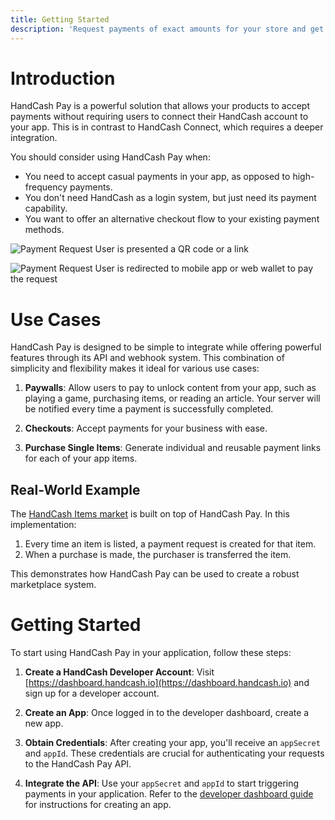 ```yaml
---
title: Getting Started
description: 'Request payments of exact amounts for your store and get notified on payment'
---
```


# Introduction

HandCash Pay is a powerful solution that allows your products to accept payments without requiring users to connect their HandCash account to your app. This is in contrast to HandCash Connect, which requires a deeper integration.

You should consider using HandCash Pay when:

- You need to accept casual payments in your app, as opposed to high-frequency payments.
- You don't need HandCash as a login system, but just need its payment capability.
- You want to offer an alternative checkout flow to your existing payment methods.

![Payment Request](/images/payment-request-scan.png)
User is presented a QR code or a link 

![Payment Request](/images/payment-request.png)
User is redirected to mobile app or web wallet to pay the request

# Use Cases

HandCash Pay is designed to be simple to integrate while offering powerful features through its API and webhook system. This combination of simplicity and flexibility makes it ideal for various use cases:

1. **Paywalls**: Allow users to pay to unlock content from your app, such as playing a game, purchasing items, or reading an article. Your server will be notified every time a payment is successfully completed.

2. **Checkouts**: Accept payments for your business with ease.

3. **Purchase Single Items**: Generate individual and reusable payment links for each of your app items.

## Real-World Example

The [HandCash Items market](https://market.handcash.io) is built on top of HandCash Pay. In this implementation:

1. Every time an item is listed, a payment request is created for that item.
2. When a purchase is made, the purchaser is transferred the item.

This demonstrates how HandCash Pay can be used to create a robust marketplace system.

# Getting Started

To start using HandCash Pay in your application, follow these steps:

1. **Create a HandCash Developer Account**: 
   Visit [https://dashboard.handcash.io](https://dashboard.handcash.io) and sign up for a developer account.

2. **Create an App**:
   Once logged in to the developer dashboard, create a new app.

3. **Obtain Credentials**:
   After creating your app, you'll receive an `appSecret` and `appId`. These credentials are crucial for authenticating your requests to the HandCash Pay API.

4. **Integrate the API**:
   Use your `appSecret` and `appId` to start triggering payments in your application. Refer to the [developer dashboard guide](/developer=dashboard) for instructions for creating an app.
